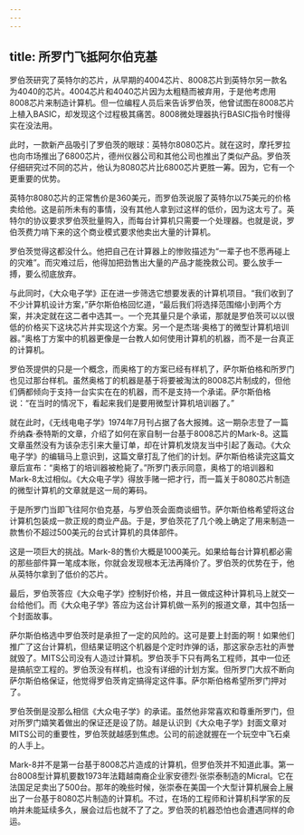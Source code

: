 ```yaml
---
---
---
```

title: 所罗门飞抵阿尔伯克基
---




罗伯茨研究了英特尔的芯片，从早期的4004芯片、8008芯片到英特尔另一款名为4040的芯片。4004芯片和4040芯片因为太粗糙而被弃用，于是他考虑用8008芯片来制造计算机。但一位编程人员后来告诉罗伯茨，他曾试图在8008芯片上植入BASIC，却发现这个过程极其痛苦。8008微处理器执行BASIC指令时慢得实在没法用。

此时，一款新产品吸引了罗伯茨的眼球：英特尔8080芯片。就在这时，摩托罗拉也向市场推出了6800芯片，德州仪器公司和其他公司也推出了类似产品。罗伯茨仔细研究过不同的芯片，他认为8080芯片比6800芯片更胜一筹。因为，它有一个更重要的优势。

英特尔8080芯片的正常售价是360美元，而罗伯茨说服了英特尔以75美元的价格卖给他。这是前所未有的事情，没有其他人拿到过这样的低价，因为这太亏了。英特尔的协议要求罗伯茨批量购入，而每台计算机只需要一个处理器。也就是说，罗伯茨费力啃下来的这个商业模式要求他卖出大量的计算机。

罗伯茨觉得这都没什么。他把自己在计算器上的惨败描述为“一辈子也不愿再碰上的灾难”。而灾难过后，他得加把劲售出大量的产品才能挽救公司。要么放手一搏，要么彻底放弃。

与此同时，《大众电子学》正在进一步筛选它想要发表的计算机项目。“我们收到了不少计算机设计方案，”萨尔斯伯格回忆道，“最后我们将选择范围缩小到两个方案，并决定就在这二者中选其一。一个充其量只是个承诺，那就是罗伯茨可以以很低的价格买下这块芯片并实现这个方案。另一个是杰瑞·奥格丁的微型计算机培训器。”奥格丁方案中的机器更像是一台教人如何使用计算机的机器，而不是一台真正的计算机。

罗伯茨提供的只是一个概念，而奥格丁的方案已经有样机了，萨尔斯伯格和所罗门也见过那台样机。虽然奥格丁的机器是基于将要被淘汰的8008芯片制成的，但他们俩都倾向于支持一台实实在在的机器，而不是支持一个承诺。萨尔斯伯格说：“在当时的情况下，看起来我们是要用微型计算机培训器了。”

就在此时，《无线电电子学》1974年7月刊占据了各大报摊。这一期杂志登了一篇乔纳森·泰特斯的文章，介绍了如何在家自制一台基于8008芯片的Mark-8。这篇文章虽然没有为该杂志引来大量订单，却在计算机发烧友当中引起了轰动。《大众电子学》的编辑马上意识到，这篇文章打乱了他们的计划。萨尔斯伯格读完这篇文章后宣布：“奥格丁的培训器被枪毙了。”所罗门表示同意，奥格丁的培训器和Mark-8太过相似。《大众电子学》得放手赌一把才行，而一篇关于8080芯片制造的微型计算机的文章就是这一局的筹码。

于是所罗门当即飞往阿尔伯克基，与罗伯茨会面商谈细节。萨尔斯伯格希望将这台计算机包装成一款正规的商业产品。于是，罗伯茨花了几个晚上确定了用来制造一款售价不超过500美元的台式计算机的具体部件。

这是一项巨大的挑战。Mark-8的售价大概是1000美元。如果给每台计算机都必需的那些部件算一笔成本账，你就会发现根本无法再降价了。罗伯茨的优势在于，他从英特尔拿到了低价的芯片。

最后，罗伯茨答应《大众电子学》控制好价格，并且一做成这种计算机马上就交一台给他们。而《大众电子学》答应为这台计算机做一系列的报道文章，其中包括一个封面故事。

萨尔斯伯格选中罗伯茨时是承担了一定的风险的。这可是要上封面的啊！如果他们推广了这台计算机，但结果证明这个机器是个定时炸弹的话，那这家杂志社的声誉就毁了。MITS公司没有人造过计算机。罗伯茨手下只有两名工程师，其中一位还是搞航空工程的。罗伯茨没有样机，也没有详细的计划方案。但所罗门大叔不断向萨尔斯伯格保证，他觉得罗伯茨肯定搞得定这件事。萨尔斯伯格希望所罗门押对了。

罗伯茨倒是没那么相信《大众电子学》的承诺。虽然他非常喜欢和尊重所罗门，但对所罗门嬉笑着做出的保证还是设了防。越是认识到《大众电子学》封面文章对MITS公司的重要性，罗伯茨就越感到焦虑。公司的前途就握在一个玩空中飞石桌的人手上。

Mark-8并不是第一台基于8008芯片造成的计算机，但罗伯茨并不知道此事。第一台8008型计算机要数1973年法籍越南裔企业家安德烈·张崇泰制造的Micral。它在法国足足卖出了500台。那年的晚些时候，张崇泰在美国一个大型计算机展会上展出了一台基于8080芯片制造的计算机。不过，在场的工程师和计算机科学家的反响并未能延续多久，展会过后也就不了了之。罗伯茨的机器恐怕也会遭遇同样的命运。